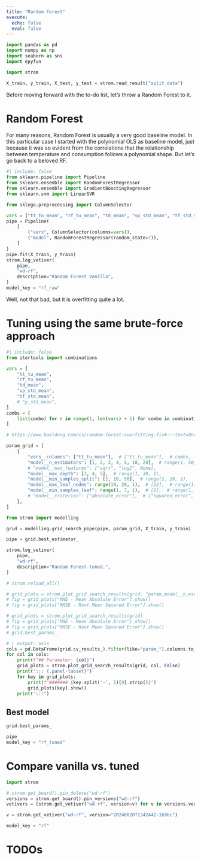 ```yaml
---
title: "Random forest"
execute:
  echo: false
  eval: false
---
```


```python
import pandas as pd
import numpy as np
import seaborn as sns
import epyfun

import strom

X_train, y_train, X_test, y_test = strom.read_result("split_data")
```

Before moving forward with the to-do list, let's throw a Random Forest to it.

# Random Forest

For many reasons, Random Forest is usually a very good baseline model. In this particular
case I started with the polynomial OLS as baseline model, just because it was so evident
from the correlations that the relationship between temperature and consumption
follows a polynomial shape. But let's go back to a beloved RF.

```python
#| include: false
from sklearn.pipeline import Pipeline
from sklearn.ensemble import RandomForestRegressor
from sklearn.ensemble import GradientBoostingRegressor
from sklearn.svm import LinearSVR

from sklego.preprocessing import ColumnSelector

vars = ["tt_tu_mean", "rf_tu_mean", "td_mean", "vp_std_mean", "tf_std_mean"]
pipe = Pipeline(
    [
        ("vars", ColumnSelector(columns=vars)),
        ("model", RandomForestRegressor(random_state=7)),
    ]
)
pipe.fit(X_train, y_train)
strom.log_vetiver(
    pipe,
    "wd-rf",
    description="Random Forest Vanilla",
)
model_key = "rf_raw"
```


Well, not that bad, but it is overfitting quite a lot. 



# Tuning using the same brute-force approach

```python
#| include: false
from itertools import combinations

vars = [
    "tt_tu_mean",
    "rf_tu_mean",
    "td_mean",
    "vp_std_mean",
    "tf_std_mean",
    # "p_std_mean",
]
combs = [
    list(combo) for r in range(1, len(vars) + 1) for combo in combinations(vars, r)
]

# https://www.baeldung.com/cs/random-forest-overfitting-fix#:~:text=One%20effective%20strategy%20involves%20simplifying,features%20considered%20at%20each%20split.

param_grid = [
    {
        "vars__columns": ["tt_tu_mean"],  # ["tt_tu_mean"],  # combs,
        "model__n_estimators": [1, 2, 3, 4, 5, 10, 20],  # range(1, 50, 1),
        # "model__max_features": ["sqrt", "log2", None],
        "model__max_depth": [3, 4, 5],  # range(1, 30, 1),
        "model__min_samples_split": [2, 10, 50],  # range(2, 20, 1),
        "model__max_leaf_nodes": range(10, 20, 1),  # [22],  # range(1, 30, 1)
        "model__min_samples_leaf": range(1, 7, 1),  # [1],  # range(1, 30, 1),
        # "model__criterion": ["absolute_error"],  # ["squared_error", "absolute_error"],
    },
]

from strom import modelling

grid = modelling.grid_search_pipe(pipe, param_grid, X_train, y_train)

pipe = grid.best_estimator_

strom.log_vetiver(
    pipe,
    "wd-rf",
    description="Random Forest-tuned.",
)

# strom.reload_all()

# grid_plots = strom.plot_grid_search_results(grid, "param_model__n_estimators", False)
# fig = grid_plots["MAE - Mean Absolute Error"].show()
# fig = grid_plots["RMSE - Root Mean Squared Error"].show()

# grid_plots = strom.plot_grid_search_results(grid)
# fig = grid_plots["MAE - Mean Absolute Error"].show()
# fig = grid_plots["RMSE - Root Mean Squared Error"].show()
# grid.best_params_
```

```python
# | output: asis
cols = pd.DataFrame(grid.cv_results_).filter(like="param_").columns.to_list()
for col in cols:
    print(f"## Parameter: {col}")
    grid_plots = strom.plot_grid_search_results(grid, col, False)
    print("::: {.panel-tabset}")
    for key in grid_plots:
        print(f"####### {key.split('-', 1)[0].strip()}")
        grid_plots[key].show()
    print(":::")
```


## Best model
```python
grid.best_params_
```
```python
pipe
model_key = "rf_tuned"
```



# Compare vanilla vs. tuned

```python
import strom

# strom.get_board().pin_delete("wd-rf")
versions = strom.get_board().pin_versions("wd-rf")
vetivers = [strom.get_vetiver("wd-rf", version=v) for v in versions.version]

v = strom.get_vetiver("wd-rf", version="20240820T134244Z-169bc")

model_key = "rf"
```


# TODOs

